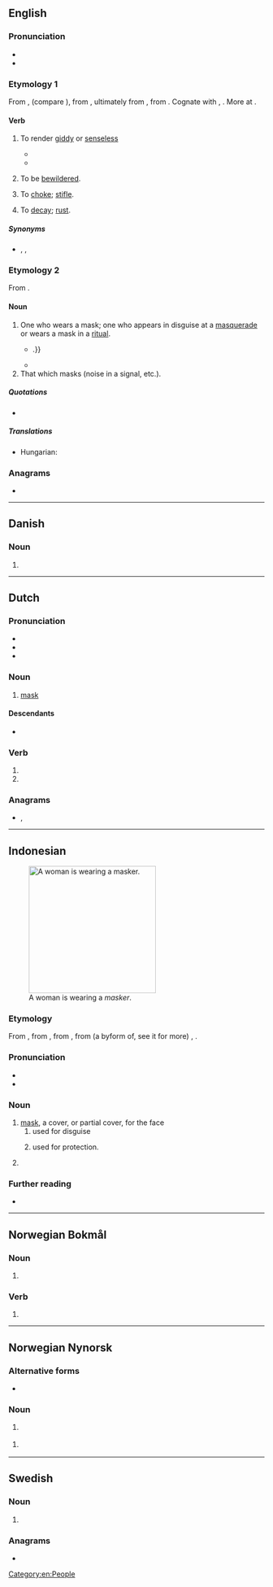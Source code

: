 {{also|Masker}}
==English==

===Pronunciation===
* {{IPA|en|/ˈmæskə(ɹ)/|/ˈmɑːskə(ɹ)/}}
* {{audio|en|LL-Q1860 (eng)-Vealhurl-masker.wav|Audio (Southern England)}}

===Etymology 1===
From {{inh|en|enm|*maskeren}}, {{m|enm|malskren||to bewilder}} (compare {{cog|enm|bimalscren||to bewitch}}), from {{inh|en|ang|*malscrian}} {{gloss|attested in derivative {{m|ang|malscrung||enchantment, charm}}}}, ultimately from {{inh|en|gem-pro|*malskaz||haughty}}, from {{inh|en|ine-pro|*(s)mel-||to beat, crush, grind}}. Cognate with {{cog|dum|malsch||headstrong, zealous}}, {{cog|got|𐌼𐌰𐌻𐍃𐌺𐍃||foolish}}. More at {{l|en|mask#Etymology_4|mask}}.

====Verb====
{{en-verb}}

# {{lb|en|transitive|now|chiefly|dialectal}} To render [[giddy]] or [[senseless]]
#* {{RQ:Livy Holland Romane Historie|passage=To '''masker''' their troubled heads the more, hee assaileth them with a great shout and maine violence.}}
#* {{quote-book|en|year=2000|author=Paul Salzman|title=Early Modern Women's Writing|passage=He is so, for he is not one that sets forth to the wars with great resolutions and hopes, and returns with '''maskered''' fears, and despairs; neither is he like those that take more care, and are more industrious to get gay clothes, and fine feathers, [...]}}
# {{lb|en|intransitive|now|chiefly|dialectal}} To be [[bewildered]].
# {{lb|en|transitive|now|chiefly|dialectal}} To [[choke]]; [[stifle]].
# {{lb|en|transitive|now|chiefly|dialectal}} To [[decay]]; [[rust]].

=====Synonyms=====
* {{sense|render giddy}} {{l|en|confuse}}, {{l|en|bewilder}}, {{l|en|stupefy}}

===Etymology 2===
From {{suffix|en|mask|er}}.

====Noun====
{{en-noun}}

# One who wears a mask; one who appears in disguise at a [[masquerade]] or wears a mask in a [[ritual]].
#* {{quote-book|en|year=1842|author={{w|Edgar Allan Poe}}|title=The Masque of the Red Death|text=But to the chamber which lies most westwardly of the seven, there are now none of the '''maskers''' who venture; for the night is waning away {{...}}.}}
#* {{quote-book|en|year=2012|title=Gender and Power in Sierra Leone: Women Chiefs of the Last Two Centuries|author=L. Day|page=|ISBN=0230337929|passage=Like the men's society, the corporate consciousness of women and their respected place in the political body is represented by a masked spirit. This sowei ('''masker'''), like all the officials of the society, represents the corporate body of women and retains the authority to levy fines and punish women and men or the community as a whole. The ndoli Jowei (dancing sowei) is a '''masker''' whose figure is completely covered with black raffia, topped by the sowei mask.}}
# That which masks (noise in a signal, etc.).
#: {{cot|en|maskee}}

=====Quotations=====
* {{seeCites|en}}

=====Translations=====
{{trans-top|one who wears a mask}}
* Hungarian: {{t+|hu|álarcos}}
{{trans-mid}}
{{trans-bottom}}

===Anagrams===
* {{anagrams|en|a=aekmrs|Makers|Marske|kermas|makers|markes|remask}}

[[Category:en:People]]

----

==Danish==

===Noun===
{{head|da|noun form|g=c}}

# {{indefinite plural of|da|maske}}

----

==Dutch==

===Pronunciation===
* {{IPA|nl|/ˈmɑs.kər/}}
* {{audio|nl|Nl-masker.ogg|Audio}}
* {{hyphenation|nl|mas|ker}}

===Noun===
{{nl-noun|n|-s|maskertje}}

# [[mask]]

====Descendants====
* {{desc|id|masker|bor=1}}

===Verb===
{{head|nl|verb form}}

# {{nl-verb form of|p=1|n=sg|t=pres|m=ind|maskeren}}
# {{nl-verb form of|m=imp|maskeren}}

===Anagrams===
* {{l|nl|kamers}}, {{l|nl|makers}}

----

==Indonesian==
[[File:04.02 總統視察「中央流行疫情指揮中心」 49726568957 66543b616e o.jpg|thumb|upright|250px|A woman is wearing a ''masker''.]]

===Etymology===
{{dercat|id|gmw-pro|gem-pro|ine-pro}}
From {{bor|id|nl|masker}},  from {{der|id|frm|masque|t=a covering to hide or protect the face}}, from {{der|id|it|maschera|t=mask, disguise}}, from (a byform of, see it for more) {{der|id|ML.|masca}}, {{m|ML.|mascha}}.

===Pronunciation===
* {{IPA|id|[maskər]|}}
* {{hyphenation|id|mas|ker}}

===Noun===
{{id-noun|head=maskêr|pl=duplication}}

# [[mask]], a cover, or partial cover, for the face
## used for disguise
##: {{syn|id|topeng}}
## {{lb|id|medicine}} used for protection.
# {{lb|id|colloquial}} {{short for|id|masker wajah|t=facial mask}}

===Further reading===
* {{R:KBBI Daring}}

----

==Norwegian Bokmål==

===Noun===
{{head|nb|noun form|g=m|g2=f}}

# {{inflection of|nb|maske||indefinite|p}}

===Verb===
{{head|nb|verb form}}

# {{imperative of|nb|maskere}}

----

==Norwegian Nynorsk==

===Alternative forms===
* {{l|nn|maskar|g=m|g2=f}}

===Noun===
{{head|nn|noun form|g=f}}

# {{inflection of|nn|maske||indefinite|p}} {{qualifier|Etymology 1}}

{{head|nn|noun form|g=m|g2=f}}

# {{inflection of|nn|maske||indefinite|f|p}} {{qualifier|Etymology 2}}

----

==Swedish==

===Noun===
{{head|sv|noun form}}

# {{sv-noun-form-indef-pl|mask}}

===Anagrams===
* {{anagrams|sv|a=aekmrs|smaker}}